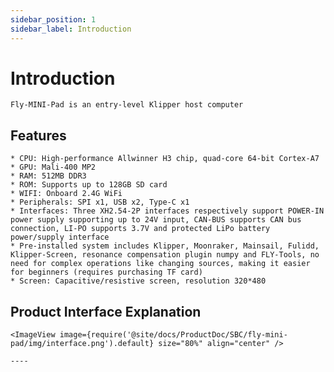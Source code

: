 ```yaml
---
sidebar_position: 1
sidebar_label: Introduction
---
```




# Introduction

    Fly-MINI-Pad is an entry-level Klipper host computer

## Features

    * CPU: High-performance Allwinner H3 chip, quad-core 64-bit Cortex-A7
    * GPU: Mali-400 MP2
    * RAM: 512MB DDR3
    * ROM: Supports up to 128GB SD card
    * WIFI: Onboard 2.4G WiFi
    * Peripherals: SPI x1, USB x2, Type-C x1
    * Interfaces: Three XH2.54-2P interfaces respectively support POWER-IN power supply supporting up to 24V input, CAN-BUS supports CAN bus connection, LI-PO supports 3.7V and protected LiPo battery power/supply interface
    * Pre-installed system includes Klipper, Moonraker, Mainsail, Fulidd, Klipper-Screen, resonance compensation plugin numpy and FLY-Tools, no need for complex operations like changing sources, making it easier for beginners (requires purchasing TF card)
    * Screen: Capacitive/resistive screen, resolution 320*480

## Product Interface Explanation

    <ImageView image={require('@site/docs/ProductDoc/SBC/fly-mini-pad/img/interface.png').default} size="80%" align="center" /> 

    ----